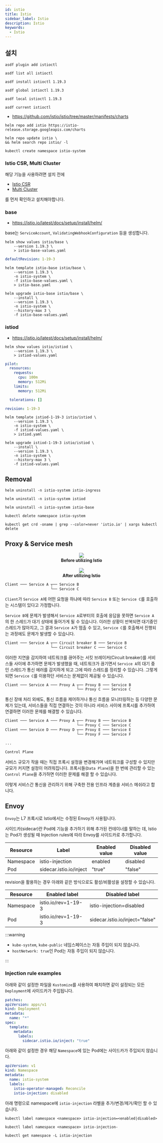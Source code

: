 ```yaml
---
id: istio
title: Istio
sidebar_label: Istio
description: Istio
keywords:
  - Istio
---
```



## 설치

```shell
asdf plugin add istioctl
```

```shell
asdf list all istioctl
```

```shell
asdf install istioctl 1.19.3
```

```shell
asdf global istioctl 1.19.3
```

```shell
asdf local istioctl 1.19.3
```

```shell
asdf current istioctl
```

- https://github.com/istio/istio/tree/master/manifests/charts

```shell
helm repo add istio https://istio-release.storage.googleapis.com/charts
```

```shell
helm repo update istio \
&& helm search repo istio/ -l
```

```shell
kubectl create namespace istio-system
```

### Istio CSR, Multi Cluster

해당 기능을 사용하려면 설치 전에

- [Istio CSR](/docs/mlops/mlops/network/istio/istio-csr)
- [Multi Cluster](/docs/mlops/mlops/network/istio/multi-cluster)

를 먼저 확인하고 설치해야합니다.

### base

- https://istio.io/latest/docs/setup/install/helm/

base는 `ServiceAccount`, `ValidatingWebhookConfiguration` 등을 생성합니다.

```shell
helm show values istio/base \
    --version 1.19.3 \
    > istio-base-values.yaml
```

```yaml title="istio-base-values.yaml"
defaultRevision: 1-19-3
```

```shell
helm template istio-base istio/base \
    --version 1.19.3 \
    -n istio-system \
    -f istio-base-values.yaml \
    > istio-base.yaml
```

```shell
helm upgrade istio-base istio/base \
    --install \
    --version 1.19.3 \
    -n istio-system \
    --history-max 3 \
    -f istio-base-values.yaml
```

### istiod

- https://istio.io/latest/docs/setup/install/helm/

```shell
helm show values istio/istiod \
    --version 1.19.3 \
    > istiod-values.yaml
```

```yaml title="istiod-values.yaml"
pilot:
  resources:
    requests:
      cpu: 100m
      memory: 512Mi
    limits:
      memory: 512Mi

  tolerations: []

revision: 1-19-3
```

```shell
helm template istiod-1-19-3 istio/istiod \
    --version 1.19.3 \
    -n istio-system \
    -f istiod-values.yaml \
    > istiod.yaml
```

```shell
helm upgrade istiod-1-19-3 istio/istiod \
    --install \
    --version 1.19.3 \
    -n istio-system \
    --history-max 3 \
    -f istiod-values.yaml
```

## Removal

```shell
helm uninstall -n istio-system istio-ingress
```

```shell
helm uninstall -n istio-system istiod
```

```shell
helm uninstall -n istio-system istio-base
```

```shell
kubectl delete namespace istio-system
```

```shell
kubectl get crd -oname | grep --color=never 'istio.io' | xargs kubectl delete
```

## Proxy & Service mesh

<center>
  <img
    src={useBaseUrl("img/mlops/mlops/mlops-istio-service-mesh-before.svg")}
  />
</center>

<center>
  <strong>Before utilizing Istio</strong>
</center>
<br />

<center>
  <img src={useBaseUrl("img/mlops/mlops/mlops-istio-service-mesh.svg")} />
</center>

<center>
  <strong>After utilizing Istio</strong>
</center>

```txt
Client ─── Service A ┬── Service B
                     └── Service C
```

`Client`가 `Service A`에 어떤 요청을 하냐에 따라 `Service B` 또는 `Service C`를 호출하는 시스템이 있다고 가정합니다.

`Service B`에 문제가 발생해서 `Service A`로부터의 호출에 응답을 못하면 `Service A`의 한 스레드가 대기 상태에 들어가게 될 수 있습니다. 이러한 상황이 반복되면 대기중인 스레드가 많아지고, 그 결과 `Service A`가 멈출 수 있고, `Service C`를 호출해서 진행되는 과정에도 문제가 발생할 수 있습니다.

```txt
Client ─── Service A ┬── Circuit breaker B ─── Service B
                     └── Circuit breaker C ─── Service C
```

이러한 지연을 감지하여 네트워크를 끊어주는 서킷 브레이커(Circuit breaker)를 서비스들 사이에 추가하면 문제가 발생했을 때, 네트워크가 끊기면서 `Service A`의 대기 중인 스레드가 통신 에러를 감지하게 되고 그에 따라 스레드를 정리할 수 있습니다. 그렇게 되면 `Service C`를 이용하던 서비스는 문제없이 제공될 수 있습니다.

```txt
Client ─── Service A ─── Proxy A ┬── Proxy B ─── Service B
                                 └── Proxy C ─── Service C
```

통신 장애 처리 외에도, 통신 흐름을 제어하거나 통신 흐름을 모니터링하는 등 다양한 문제가 있는데, 서비스들을 직접 연결하는 것이 아니라 서비스 사이에 프록시를 추가하여 연결하면 이러한 문제를 해결할 수 있습니다.

```txt
Client ─── Service A ─── Proxy A ┬── Proxy B ─── Service B
                                 └── Proxy C ─── Service C
Client ─── Service D ─── Proxy D ┬── Proxy E ─── Service E
                                 └── Proxy F ─── Service F

...

Control Plane
```

서비스 규모가 작을 때는 직접 프록시 설정을 변경해가며 네트워크를 구성할 수 있지만 규모가 커지면 설정이 어려워집니다. 프록시들(`Data Plane`)을 한 번에 관리할 수 있는 `Control Plane`을 추가하면 이러한 문제를 해결 할 수 있습니다.

이렇게 서비스간 통신을 관리하기 위해 구축한 전용 인프라 계층을 서비스 메쉬라고 합니다.

## Envoy

`Envoy`는 L7 프록시로 Istio에서는 수정된 Envoy가 사용됩니다.

사이드카(sidecar)란 Pod에 기능을 추가하기 위해 추가된 컨테이너를 말하는 데, Istio는 Pod가 생성될 때 Injection rules에 따라 Envoy를 사이드카로 추가합니다.

| Resource  | Label                   | Enabled value | Disabled value |
| --------- | ----------------------- | ------------- | -------------- |
| Namespace | istio-injection         | enabled       | disabled       |
| Pod       | sidecar.istio.io/inject | "true"        | "false"        |

revision을 활용하는 경우 아래와 같은 방식으로도 활성/비활성을 설정할 수 있습니다.

| Resource  | Enabled label       | Disabled label                  |
| --------- | ------------------- | ------------------------------- |
| Namespace | istio.io/rev=1-19-3 | istio-injection=disabled        |
| Pod       | istio.io/rev=1-19-3 | sidecar.istio.io/inject="false" |

:::warning

- `kube-system`, `kube-public` 네임스페이스는 자동 주입이 되지 않습니다.
- `hostNetwork: true`인 Pod는 자동 주입이 되지 않습니다.

:::

### Injection rule examples

아래와 같이 설정한 파일을 `Kustomize`를 사용하여 패치하면 같이 설정되는 모든 `Deployment`에 사이드카가 주입됩니다.

```yaml title="kubeflow/common/knative/knative-serving/base/patches/sidecar-injection.yaml" {10}
patches:
apiVersion: apps/v1
kind: Deployment
metadata:
  name: "*"
spec:
  template:
    metadata:
      labels:
        sidecar.istio.io/inject: "true"
```

아래와 같이 설정한 경우 해당 `Namespace`에 있는 Pod에는 사이드카가 주입되지 않습니다.

```yaml title="kubeflow/manifests/common/istio-1-9-0/istio-namespace/base/namespace.yaml" {7}
apiVersion: v1
kind: Namespace
metadata:
  name: istio-system
  labels:
    istio-operator-managed: Reconcile
    istio-injection: disabled
```

아래 명령으로 namespace에 `istio-injection` 라벨을 추가/변경/제거/확인 할 수 있습니다.

```shell
kubectl label namespace <namespace> istio-injection=<enabled|disabled>
```

```shell
kubectl label namespace <namespace> istio-injection-
```

```shell
kubectl get namespace -L istio-injection
```
